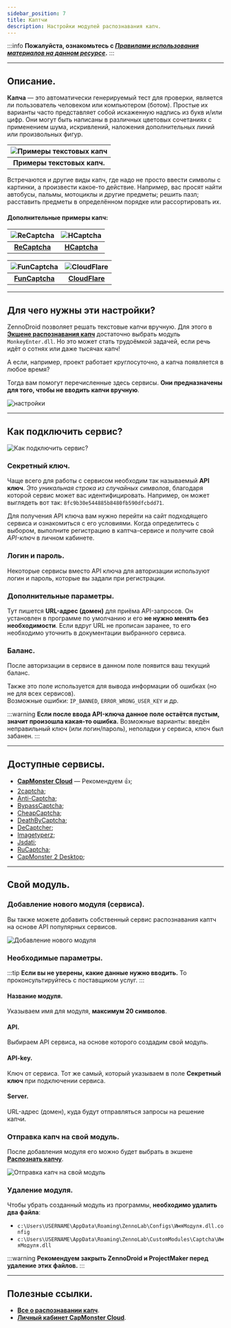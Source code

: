 ```yaml
---
sidebar_position: 7
title: Каптчи
description: Настройки модулей распознавания капч. 
---  
```

:::info **Пожалуйста, ознакомьтесь с [*Правилами использования материалов на данном ресурсе*](../Disclaimer).**
:::
_______________________________________________  
## Описание.  
**Капча** — это автоматически генерируемый тест для проверки, является ли пользователь человеком или компьютером (ботом). Простые их варианты часто представляет собой искаженную надпись из букв и/или цифр. Они могут быть написаны в различных цветовых сочетаниях с применением шума, искривлений, наложения дополнительных линий или произвольных фигур.  

| ![Примеры текстовых капч](./assets/Captcha/Captcha_pic1.png)    | 
| :--------: | 
| **Примеры текстовых капч.**  |  

Встречаются и другие виды капч, где надо не просто ввести символы с картинки, а произвести какое-то действие. Например, вас просят найти автобусы, пальмы, мотоциклы и другие предметы; решить пазл; расставить предметы в определённом порядке или рассортировать их.  

#### Дополнительные примеры капч:  

| ![ReCaptcha](./assets/Captcha/Captcha_pic2.png)    | ![HCaptcha](./assets/Captcha/Captcha_pic3.png) |
| :--------: | :-------: |
| [**ReCaptcha**](https://developers.google.com/recaptcha)  | [**HCaptcha**](https://www.hcaptcha.com/)    |  

| ![FunCaptcha](./assets/Captcha/Captcha_pic4.gif)    | ![CloudFlare](./assets/Captcha/Captcha_pic5.png) |
| :--------: | :-------: |
| [**FunCaptcha**](https://www.arkoselabs.com/arkose-matchkey/)  | [**CloudFlare**](https://www.cloudflare.com/)    |
_______________________________________________
## Для чего нужны эти настройки?
ZennoDroid позволяет решать текстовые капчи вручную. Для этого в [**Экшене распознавания капч**](../Android/CaptchaSolving) достаточно выбрать модуль `MonkeyEnter.dll`. Но это может стать трудоёмкой задачей, если речь идёт о сотнях или даже тысячах капч!  

А если, например, проект работает круглосуточно, а капча появляется в любое время?

Тогда вам помогут перечисленные здесь сервисы. **Они предназначены для того, чтобы не вводить капчи вручную**.  

![настройки](./assets/Captcha/Captcha_pic6.png)  
_______________________________________________
## Как подключить сервис?  
![Как подключить сервис?](./assets/Captcha/Captcha_pic7.png)  
### Секретный ключ.  
Чаще всего для работы с сервисом необходим так называемый **API ключ**. Это *уникальная строка из случайных символов*, благодаря которой сервис может вас идентифицировать. Например, он может выглядеть вот так: `8fc9b30e544885b8480fb590dfcbdd71`.  

Для получения API ключа вам нужно перейти на сайт подходящего сервиса и ознакомиться с его условиями. Когда определитесь с выбором, выполните регистрацию в каптча-сервисе и получите свой *API-ключ* в личном кабинете.  

### Логин и пароль.  
Некоторые сервисы вместо API ключа для авторизации используют логин и пароль, которые вы задали при регистрации.  


### Дополнительные параметры.
Тут пишется **URL-адрес (домен)** для приёма API-запросов. Он установлен в программе по умолчанию и его **не нужно менять без необходимости**. Если вдруг URL не прописан заранее, то его необходимо уточнить в документации выбранного сервиса.  

### Баланс.  
После авторизации в сервисе в данном поле появится ваш текущий баланс.  

Также это поле используется для вывода информации об ошибках (но не для всех сервисов).  
Возможные ошибки: `IP_BANNED`, `ERROR_WRONG_USER_KEY` и др. 

:::warning **Если после ввода API-ключа данное поле остаётся пустым, значит произошла какая-то ошибка.**
Возможные варианты: введён неправильный ключ (или логин/пароль), неполадки у сервиса, ключ был забанен.
:::
_______________________________________________
## Доступные  сервисы.  
- [**CapMonster Cloud**](https://capmonster.cloud/) — Рекомендуем 👍;    
- [2captcha](https://2captcha.com/);  
- [Anti-Captcha](https://anti-captcha.com/);  
- [BypassCaptcha](http://bypasscaptcha.com/);  
- [CheapCaptcha](https://cheapcaptcha.com/);  
- [DeathByCaptcha](https://deathbycaptcha.com/);  
- [DeCaptcher](http://decaptcher.com/);  
- [Imagetyperz](http://imagetyperz.com/);  
- [Jsdati](https://www.jsdati.com/);  
- [RuCaptcha](https://rucaptcha.com/);  
- [CapMonster 2 Desktop](https://zennolab.com/ru/products/capmonster/);  
_______________________________________________
## Свой модуль.
### Добавление нового модуля (сервиса).  
Вы также можете добавить собственный сервис распознавания каптч на основе API популярных сервисов.  

![Добавление нового модуля](./assets/Captcha/Captcha_pic8.png)  
### Необходимые параметры. 
:::tip **Если вы не уверены, какие данные нужно вводить.**
То проконсультируйтесь с поставщиком услуг.
:::
#### Название модуля.  
Указываем имя для модуля, **максимум 20 символов**.  

#### API.  
Выбираем API сервиса, на основе которого создадим свой модуль.  

#### API-key.
Ключ от сервиса. Тот же самый, который указываем в поле **Секретный ключ** при подключении сервиса.  

#### Server.  
URL-адрес (домен), куда будут отправляться запросы на решение капчи.  

### Отправка капч на свой модуль.
После добавления модуля его можно будет выбрать в экшене [**Распознать капчу**](../Android/CaptchaSolving).  

![Отправка капч на свой модуль](./assets/Captcha/Captcha_pic9.png)  

### Удаление модуля.  
Чтобы убрать созданный модуль из программы, **необходимо удалить два файла**:  
- `c:\Users\USERNAME\AppData\Roaming\ZennoLab\Configs\ИмяМодуля.dll.config`  
- `c:\Users\USERNAME\AppData\Roaming\ZennoLab\CustomModules\Captcha\ИмяМодуля.dll`  

:::warning **Рекомендуем закрыть ZennoDroid и ProjectMaker перед удаление этих файлов.**
:::
_______________________________________________  
## Полезные ссылки.   
- [**Все о распознавании капч**](https://blog.capmonster.cloud/ru).  
- [**Личный кабинет CapMonster Cloud**](https://capmonster.cloud/Dashboard).
